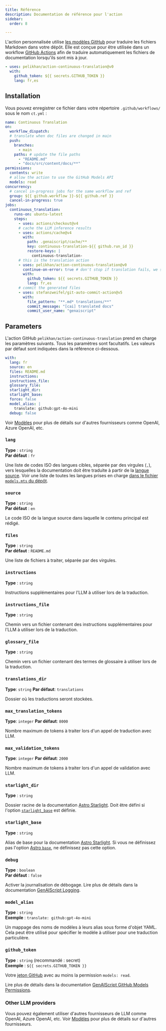 ```yaml
---
title: Référence
description: Documentation de référence pour l'action
sidebar:
  order: 8

---
```


L'action personnalisée utilise [les modèles GitHub](https://github.com/models) pour traduire les fichiers Markdown dans votre dépôt.
Elle est conçue pour être utilisée dans un workflow [GitHub Actions](https://docs.github.com/en/actions) afin de traduire automatiquement les fichiers de documentation lorsqu'ils sont mis à jour.

```yaml title=".github/workflows/ct.yml"
- uses: pelikhan/action-continuous-translation@v0
  with:
    github_token: ${{ secrets.GITHUB_TOKEN }}
    lang: fr,es
```

## Installation

Vous pouvez enregistrer ce fichier dans votre répertoire `.github/workflows/` sous le nom `ct.yml` :

```yaml title=".github/workflows/ct.yml" wrap
name: Continuous Translation
on:
  workflow_dispatch:
  # translate when doc files are changed in main
  push:
    branches:
      - main
    paths: # update the file paths
      - "README.md"
      - "docs/src/content/docs/**"
permissions:
  contents: write
  # allow the action to use the GitHub Models API
  models: read
concurrency:
  # cancel in-progress jobs for the same workflow and ref
  group: ${{ github.workflow }}-${{ github.ref }}
  cancel-in-progress: true
jobs:
  continuous_translation:
    runs-on: ubuntu-latest
    steps:
      - uses: actions/checkout@v4
      # cache the LLM inference results
      - uses: actions/cache@v4
        with:
          path: .genaiscript/cache/**
          key: continuous-translation-${{ github.run_id }}
          restore-keys: |
            continuous-translation-
      # this is the translation action
      - uses: pelikhan/action-continuous-translation@v0
        continue-on-error: true # don't stop if translation fails, we still need to store the cache
        with:
          github_token: ${{ secrets.GITHUB_TOKEN }}
          lang: fr,es
      # commit the generated files
      - uses: stefanzweifel/git-auto-commit-action@v5
        with:
          file_pattern: "**.md* translations/**"
          commit_message: "[cai] translated docs"
          commit_user_name: "genaiscript"
```

## Parameters

L'action GitHub `pelikhan/action-continuous-translation` prend en charge les paramètres suivants.
Tous les paramètres sont facultatifs.
Les valeurs par défaut sont indiquées dans la référence ci-dessous.

```yaml
with:
  lang: fr
  source: en
  files: README.md
  instructions:
  instructions_file:
  glossary_file:
  starlight_dir:
  starlight_base:
  force: false
  model_alias: |
    translate: github:gpt-4o-mini
  debug: false
```

Voir [Modèles](../../reference/models/) pour plus de détails sur d'autres fournisseurs comme OpenAI, Azure OpenAI, etc.

### `lang`

**Type** : `string`\
**Par défaut** : `fr`

Une liste de codes ISO des langues cibles, séparée par des virgules (`,`), vers lesquelles la documentation doit être traduite à partir de la [langue source](#source).
Voir une liste de toutes les langues prises en charge [dans le fichier `models.mts` du dépôt](https://github.com/pelikhan/action-continuous-translation/blob/main/genaisrc/src/models.mts).

### `source`

**Type** : `string`\
**Par défaut** : `en`

Le code ISO de la langue source dans laquelle le contenu principal est rédigé.

### `files`

**Type** : `string`\
**Par défaut** : `README.md`

Une liste de fichiers à traiter, séparée par des virgules.

### `instructions`

**Type** : `string`

Instructions supplémentaires pour l'LLM à utiliser lors de la traduction.

### `instructions_file`

**Type** : `string`

Chemin vers un fichier contenant des instructions supplémentaires pour l'LLM à utiliser lors de la traduction.

### `glossary_file`

**Type** : `string`

Chemin vers un fichier contenant des termes de glossaire à utiliser lors de la traduction.

### `translations_dir`

**Type**: `string`
**Par défaut**: `translations`

Dossier où les traductions seront stockées.

### `max_translation_tokens`

**Type**: `integer`
**Par défaut**: `8000`

Nombre maximum de tokens à traiter lors d'un appel de traduction avec LLM.

### `max_validation_tokens`

**Type**: `integer`
**Par défaut**: `2000`

Nombre maximum de tokens à traiter lors d'un appel de validation avec LLM.

### `starlight_dir`

**Type** : `string`

Dossier racine de la documentation [Astro Starlight](../../reference/astro-starlight/).
Doit être défini si l'option [`starlight_base`](#starlight_base) est définie.

### `starlight_base`

**Type** : `string`

Alias de base pour la documentation [Astro Starlight](../../reference/astro-starlight/).
Si vous ne définissez pas l'option [Astro `base`](https://docs.astro.build/en/reference/configuration-reference/#base), ne définissez pas cette option.

### `debug`

**Type** : `boolean`\
**Par défaut** : `false`

Activer la journalisation de débogage.
Lire plus de détails dans la documentation [GenAIScript Logging](https://microsoft.github.io/genaiscript/reference/scripts/logging/).

### `model_alias`

**Type** : `string`\
**Exemple** : `translate: github:gpt-4o-mini`

Un mappage des noms de modèles à leurs alias sous forme d'objet YAML. Cela peut être utilisé pour spécifier le modèle à utiliser pour une traduction particulière.

### `github_token`

**Type** : `string` (recommandé : secret)\
**Exemple** : `${{ secrets.GITHUB_TOKEN }}`

Votre [jeton GitHub](https://github.com/settings/tokens) avec au moins la permission `models: read`.

Lire plus de détails dans la documentation [GenAIScript GitHub Models Permissions](https://microsoft.github.io/genaiscript/reference/github-actions/#github-models-permissions).

### Other LLM providers

Vous pouvez également utiliser d'autres fournisseurs de LLM comme OpenAI, Azure OpenAI, etc.
Voir [Modèles](../../reference/models/) pour plus de détails sur d'autres fournisseurs.

